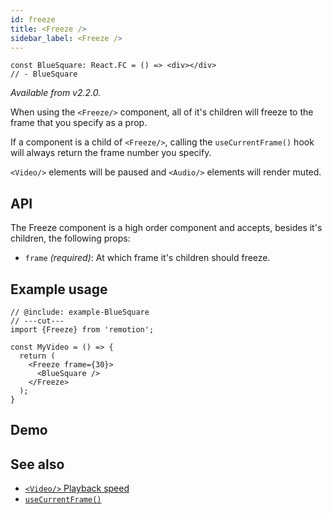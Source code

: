 ```yaml
---
id: freeze
title: <Freeze />
sidebar_label: <Freeze />
---
```



```twoslash include example
const BlueSquare: React.FC = () => <div></div>
// - BlueSquare
```

_Available from v2.2.0._

When using the `<Freeze/>` component, all of it's children will freeze to the frame that you specify as a prop.

If a component is a child of `<Freeze/>`, calling the `useCurrentFrame()` hook will always return the frame number you specify.

`<Video/>` elements will be paused and `<Audio/>` elements will render muted.

## API

The Freeze component is a high order component and accepts, besides it's children, the following props:

- `frame` _(required)_: At which frame it's children should freeze.

## Example usage

```tsx twoslash
// @include: example-BlueSquare
// ---cut---
import {Freeze} from 'remotion';

const MyVideo = () => {
  return (
    <Freeze frame={30}>
      <BlueSquare />
    </Freeze>
  );
}
```

## Demo

<FreezeExample />

## See also

- [`<Video/>` Playback speed](video#controlling-playback-speed)
- [`useCurrentFrame()`](use-current-frame)

